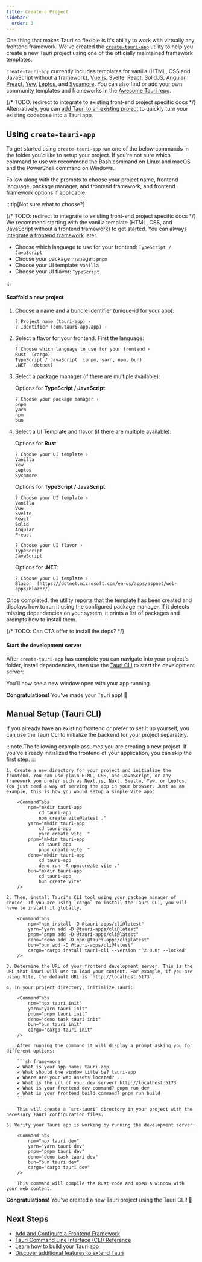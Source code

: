 ```yaml
---
title: Create a Project
sidebar:
  order: 3
---
```




One thing that makes Tauri so flexible is it's ability to work with virtually any frontend framework. We've created the [`create-tauri-app`](https://github.com/tauri-apps/create-tauri-app) utility to help you create a new Tauri project using one of the officially maintained framework templates.

`create-tauri-app` currently includes templates for vanilla (HTML, CSS and JavaScript without a framework), [Vue.js](https://vuejs.org), [Svelte](https://svelte.dev), [React](https://reactjs.org/), [SolidJS](https://www.solidjs.com/), [Angular](https://angular.io/), [Preact](https://preactjs.com/), [Yew](https://yew.rs/), [Leptos](https://github.com/leptos-rs/leptos), and [Sycamore](https://sycamore-rs.netlify.app/). You can also find or add your own community templates and frameworks in the [Awesome Tauri repo](https://github.com/tauri-apps/awesome-tauri).

{/* TODO: redirect to integrate to existing front-end project specific docs */}
Alternatively, you can [add Tauri to an existing project](#manual-setup-tauri-cli) to quickly turn your existing codebase into a Tauri app.

## Using `create-tauri-app`

To get started using `create-tauri-app` run one of the below commands in the folder you'd like to setup your project. If you're not sure which command to use we recommend the Bash command on Linux and macOS and the PowerShell command on Windows.

<Cta />

Follow along with the prompts to choose your project name, frontend language, package manager, and frontend framework, and frontend framework options if applicable.

:::tip[Not sure what to choose?]

{/* TODO: redirect to integrate to existing front-end project specific docs */}
We recommend starting with the vanilla template (HTML, CSS, and JavaScript without a frontend framework) to get started. You can always [integrate a frontend framework](/start/create-project/) later.

- Choose which language to use for your frontend: `TypeScript / JavaScript`
- Choose your package manager: `pnpm`
- Choose your UI template: `Vanilla`
- Choose your UI flavor: `TypeScript`

:::

#### Scaffold a new project

<Steps>

1. Choose a name and a bundle identifier (unique-id for your app):
   ```
   ? Project name (tauri-app) ›
   ? Identifier (com.tauri-app.app) ›
   ```
2. Select a flavor for your frontend. First the language:
   ```
   ? Choose which language to use for your frontend ›
   Rust  (cargo)
   TypeScript / JavaScript  (pnpm, yarn, npm, bun)
   .NET  (dotnet)
   ```
3. Select a package manager (if there are multiple available):

   Options for **TypeScript / JavaScript**:

   ```
   ? Choose your package manager ›
   pnpm
   yarn
   npm
   bun
   ```

4. Select a UI Template and flavor (if there are multiple available):

   Options for **Rust**:

   ```
   ? Choose your UI template ›
   Vanilla
   Yew
   Leptos
   Sycamore
   ```

   Options for **TypeScript / JavaScript**:

   ```
   ? Choose your UI template ›
   Vanilla
   Vue
   Svelte
   React
   Solid
   Angular
   Preact

   ? Choose your UI flavor ›
   TypeScript
   JavaScript
   ```

   Options for **.NET**:

   ```
   ? Choose your UI template ›
   Blazor  (https://dotnet.microsoft.com/en-us/apps/aspnet/web-apps/blazor/)
   ```

</Steps>

Once completed, the utility reports that the template has been created and displays how to run it using the configured package manager. If it detects missing dependencies on your system, it prints a list of packages and prompts how to install them.

{/* TODO: Can CTA offer to install the deps? */}

#### Start the development server

After `create-tauri-app` has complete you can navigate into your project's folder, install dependencies, then use the [Tauri CLI](/reference/cli/) to start the development server:


<CommandTabs
  npm="cd tauri-app
    npm install
    npm run tauri dev"
  yarn="cd tauri-app
    yarn install
    yarn tauri dev"
  pnpm="cd tauri-app
    pnpm install
    pnpm tauri dev"
  deno="cd tauri-app
    deno install
    deno task tauri dev"
  bun="cd tauri-app
    bun install
    bun tauri dev
  "
  cargo="cd tauri-app
    cargo tauri dev"
/>

You'll now see a new window open with your app running.

**Congratulations!** You've made your Tauri app! 🚀

## Manual Setup (Tauri CLI)

If you already have an existing frontend or prefer to set it up yourself, you can use the Tauri CLI to initialize the backend for your project separately.

:::note
The following example assumes you are creating a new project. If you've already initialized the frontend of your application, you can skip the first step.
:::

<Steps>

    1. Create a new directory for your project and initialize the frontend. You can use plain HTML, CSS, and JavaScript, or any framework you prefer such as Next.js, Nuxt, Svelte, Yew, or Leptos. You just need a way of serving the app in your browser. Just as an example, this is how you would setup a simple Vite app:

        <CommandTabs
            npm="mkdir tauri-app
                cd tauri-app
                npm create vite@latest ."
            yarn="mkdir tauri-app
                cd tauri-app
                yarn create vite ."
            pnpm="mkdir tauri-app
                cd tauri-app
                pnpm create vite ."
            deno="mkdir tauri-app
                cd tauri-app
                deno run -A npm:create-vite ."
            bun="mkdir tauri-app
                cd tauri-app
                bun create vite"
        />

    2. Then, install Tauri's CLI tool using your package manager of choice. If you are using `cargo` to install the Tauri CLI, you will have to install it globally.

        <CommandTabs
            npm="npm install -D @tauri-apps/cli@latest"
            yarn="yarn add -D @tauri-apps/cli@latest"
            pnpm="pnpm add -D @tauri-apps/cli@latest"
            deno="deno add -D npm:@tauri-apps/cli@latest"
            bun="bun add -D @tauri-apps/cli@latest"
            cargo='cargo install tauri-cli --version "^2.0.0" --locked'
        />

    3. Determine the URL of your frontend development server. This is the URL that Tauri will use to load your content. For example, if you are using Vite, the default URL is `http://localhost:5173`.

    4. In your project directory, initialize Tauri:

        <CommandTabs
            npm="npx tauri init"
            yarn="yarn tauri init"
            pnpm="pnpm tauri init"
            deno="deno task tauri init"
            bun="bun tauri init"
            cargo="cargo tauri init"
        />

        After running the command it will display a prompt asking you for different options:

        ```sh frame=none
        ✔ What is your app name? tauri-app
        ✔ What should the window title be? tauri-app
        ✔ Where are your web assets located? ..
        ✔ What is the url of your dev server? http://localhost:5173
        ✔ What is your frontend dev command? pnpm run dev
        ✔ What is your frontend build command? pnpm run build
        ```

        This will create a `src-tauri` directory in your project with the necessary Tauri configuration files.

    5. Verify your Tauri app is working by running the development server:

        <CommandTabs
            npm="npx tauri dev"
            yarn="yarn tauri dev"
            pnpm="pnpm tauri dev"
            deno="deno task tauri dev"
            bun="bun tauri dev"
            cargo="cargo tauri dev"
        />

        This command will compile the Rust code and open a window with your web content.

</Steps>

**Congratulations!** You've created a new Tauri project using the Tauri CLI! 🚀

## Next Steps

- [Add and Configure a Frontend Framework](/start/frontend/)
- [Tauri Command Line Interface (CLI) Reference](/reference/cli/)
- [Learn how to build your Tauri app](/develop/)
- [Discover additional features to extend Tauri](/plugin/)

